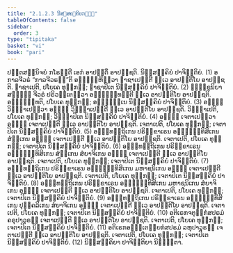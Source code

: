 ```yaml
---
title: "2.1.2.3 ນິສ຺ສຄ຺ຄິຍກຓ຺ຑ"
tableOfContents: false
sidebar:
  order: 3
type: "tipitaka"
basket: "vi"
book: "pari"
---
```



<DynamicBreadcrumb />

<Division number="230" book="pari">

<Paragraph number="864" book="pari">
ປຕ຺ຕສນ຺ນິຈຍໍ ກໂຣນ຺ຕີ ເອກໍ ອາປຕ຺ຕິໍ ອາປຊ຺ຊຕິ. ນິສ຺ສຄ຺ຄິຍໍ ປາຈິຕ຺ຕິຍໍ. (1)
</Paragraph>

<Paragraph number="865" book="pari">
ອກາລຈີວຣໍ “ກາລຈີວຣນ຺”ຕິ ອຘິຏ຺ຐຫິຕ຺ວາ ຠາຊາເປນ຺ຕີ ທ຺ເວ ອາປຕ຺ຕິໂຍ ອາປຊ຺ຊຕິ. ຠາຊາເປຕິ, ປໂຍເຄ ທຸກ຺ກຏໍ; ຠາຊາປິເຕ ນິສ຺ສຄ຺ຄິຍໍ ປາຈິຕ຺ຕິຍໍ. (2)
</Paragraph>

<Paragraph number="866" book="pari">
ຠິກ຺ຂຸນິຍາ ສທ຺ຘິໍ ຈີວຣໍ ປຣິວຕ຺ເຕຕ຺ວາ ອຈ຺ຉິນ຺ທນ຺ຕີ ທ຺ເວ ອາປຕ຺ຕິໂຍ ອາປຊ຺ຊຕິ. ອຈ຺ຉິນ຺ທຕິ, ປໂຍເຄ ທຸກ຺ກຏໍ; ອຈ຺ຉິນ຺ເນ ນິສ຺ສຄ຺ຄິຍໍ ປາຈິຕ຺ຕິຍໍ. (3)
</Paragraph>

<Paragraph number="867" book="pari">
ອຎ຺ຎໍ ວິຎ຺ຎາເປຕ຺ວາ ອຎ຺ຎໍ ວິຎ຺ຎາເປນ຺ຕີ ທ຺ເວ ອາປຕ຺ຕິໂຍ ອາປຊ຺ຊຕິ. ວິຎ຺ຎາເປຕິ, ປໂຍເຄ ທຸກ຺ກຏໍ; ວິຎ຺ຎາປິເຕ ນິສ຺ສຄ຺ຄິຍໍ ປາຈິຕ຺ຕິຍໍ. (4)
</Paragraph>

<Paragraph number="868" book="pari">
ອຎ຺ຎໍ ເຈຕາເປຕ຺ວາ ອຎ຺ຎໍ ເຈຕາເປນ຺ຕີ ທ຺ເວ ອາປຕ຺ຕິໂຍ ອາປຊ຺ຊຕິ. ເຈຕາເປຕິ, ປໂຍເຄ ທຸກ຺ກຏໍ; ເຈຕາປິເຕ ນິສ຺ສຄ຺ຄິຍໍ ປາຈິຕ຺ຕິຍໍ. (5)
</Paragraph>

<Paragraph number="869" book="pari">
ອຎ຺ຎທຕ຺ຖິເກນ ປຣິກ຺ຂາເຣນ ອຎ຺ຎຸທ຺ທິສິເກນ ສໍຆິເກນ ອຎ຺ຎໍ ເຈຕາເປນ຺ຕີ ທ຺ເວ ອາປຕ຺ຕິໂຍ ອາປຊ຺ຊຕິ. ເຈຕາເປຕິ, ປໂຍເຄ ທຸກ຺ກຏໍ; ເຈຕາປິເຕ ນິສ຺ສຄ຺ຄິຍໍ ປາຈິຕ຺ຕິຍໍ. (6)
</Paragraph>

<Paragraph number="870" book="pari">
ອຎ຺ຎທຕ຺ຖິເກນ ປຣິກ຺ຂາເຣນ ອຎ຺ຎຸທ຺ທິສິເກນ ສໍຆິເກນ ສໍຍາຈິເກນ ອຎ຺ຎໍ ເຈຕາເປນ຺ຕີ ທ຺ເວ ອາປຕ຺ຕິໂຍ ອາປຊ຺ຊຕິ. ເຈຕາເປຕິ, ປໂຍເຄ ທຸກ຺ກຏໍ; ເຈຕາປິເຕ ນິສ຺ສຄ຺ຄິຍໍ ປາຈິຕ຺ຕິຍໍ. (7)
</Paragraph>

<Paragraph number="871" book="pari">
ອຎ຺ຎທຕ຺ຖິເກນ ປຣິກ຺ຂາເຣນ ອຎ຺ຎຸທ຺ທິສິເກນ ມຫາຊນິເກນ ອຎ຺ຎໍ ເຈຕາເປນ຺ຕີ ທ຺ເວ ອາປຕ຺ຕິໂຍ ອາປຊ຺ຊຕິ. ເຈຕາເປຕິ, ປໂຍເຄ ທຸກ຺ກຏໍ; ເຈຕາປິເຕ ນິສ຺ສຄ຺ຄິຍໍ ປາຈິຕ຺ຕິຍໍ. (8)
</Paragraph>

<Paragraph number="872" book="pari">
ອຎ຺ຎທຕ຺ຖິເກນ ປຣິກ຺ຂາເຣນ ອຎ຺ຎຸທ຺ທິສິເກນ ມຫາຊນິເກນ ສໍຍາຈິເກນ ອຎ຺ຎໍ ເຈຕາເປນ຺ຕີ ທ຺ເວ ອາປຕ຺ຕິໂຍ ອາປຊ຺ຊຕິ. ເຈຕາເປຕິ, ປໂຍເຄ ທຸກ຺ກຏໍ; ເຈຕາປິເຕ ນິສ຺ສຄ຺ຄິຍໍ ປາຈິຕ຺ຕິຍໍ. (9)
</Paragraph>

<Paragraph number="873" book="pari">
ອຎ຺ຎທຕ຺ຖິເກນ ປຣິກ຺ຂາເຣນ ອຎ຺ຎຸທ຺ທິສິເກນ ປຸຄ຺ຄລິເກນ ສໍຍາຈິເກນ ອຎ຺ຎໍ ເຈຕາເປນ຺ຕີ ທ຺ເວ ອາປຕ຺ຕິໂຍ ອາປຊ຺ຊຕິ. ເຈຕາເປຕິ, ປໂຍເຄ ທຸກ຺ກຏໍ; ເຈຕາປິເຕ ນິສ຺ສຄ຺ຄິຍໍ ປາຈິຕ຺ຕິຍໍ. (10)
</Paragraph>

<Paragraph number="874" book="pari">
ອຕິເຣກຈຕຸກ຺ກໍສປຣມໍ ຄຣຸປາວຸຣຓໍ ເຈຕາເປນ຺ຕີ ທ຺ເວ ອາປຕ຺ຕິໂຍ ອາປຊ຺ຊຕິ. ເຈຕາເປຕິ, ປໂຍເຄ ທຸກ຺ກຏໍ; ເຈຕາປິເຕ ນິສ຺ສຄ຺ຄິຍໍ ປາຈິຕ຺ຕິຍໍ. (11)
</Paragraph>

<Paragraph number="875" book="pari">
ອຕິເຣກອຑ຺ຒເຕຍ຺ຍກໍສປຣມໍ ລຫຸປາວຸຣຓໍ ເຈຕາເປນ຺ຕີ ທ຺ເວ ອາປຕ຺ຕິໂຍ ອາປຊ຺ຊຕິ. ເຈຕາເປຕິ, ປໂຍເຄ ທຸກ຺ກຏໍ; ເຈຕາປິເຕ ນິສ຺ສຄ຺ຄິຍໍ ປາຈິຕ຺ຕິຍໍ. (12)

</Paragraph>
</Division>

<Paragraph number="876" type="center" book="pari">
ນິສ຺ສຄ຺ຄິຍາ ປາຈິຕ຺ຕິຍາ ນິຏ຺ຐິຕາ.
</Paragraph>
